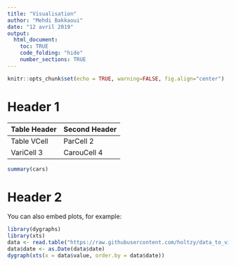```yaml
---
title: "Visualisation"
author: "Mehdi Bakkaoui"
date: "12 avril 2019"
output:
  html_document:
    toc: TRUE
    code_folding: "hide"
    number_sections: TRUE
---
```


```r
knitr::opts_chunk$set(echo = TRUE, warning=FALSE, fig.align="center")
```

# Header 1 

Table Header | Second Header
-----------| -------------
Table VCell  | ParCell 2
VariCell 3  | CarouCell 4 

```r
summary(cars)
```

# Header 2

You can also embed plots, for example:

```r
library(dygraphs)
library(xts)
data <- read.table("https://raw.githubusercontent.com/holtzy/data_to_viz/master/Example_dataset/3_TwoNumOrdered.csv", header=T)
data$date <- as.Date(data$date)
dygraph(xts(x = data$value, order.by = data$date))
```

